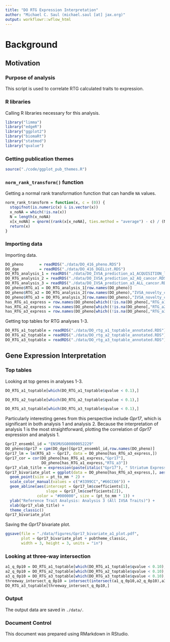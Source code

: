 ```yaml
---
title: "DO RTG Expression Interpretation"
author: "Michael C. Saul (michael.saul [at] jax.org)"
output: workflowr::wflow_html
---
```


# Background

## Motivation

### Purpose of analysis

This script is used to correlate RTG calculated traits to expression.

### R libraries

Calling R libraries necessary for this analysis.

```r
library("limma")
library("edgeR")
library("ggplot2")
library("biomaRt")
library("statmod")
library("qvalue")
```

### Getting publication themes

```r
source("./code/ggplot_pub_themes.R")
```

### `norm_rank_transform()` function

Getting a normal rank transformation function that can handle `NA` values.

```r
norm_rank_transform = function(x, c = (0)) {
  stopifnot(is.numeric(x) & is.vector(x))
  x_noNA = which(!is.na(x))
  N = length(x_noNA)
  x[x_noNA] = qnorm((rank(x[x_noNA], ties.method = "average") - c) / (N - (2 * c) + 1))
  return(x)
}
```

### Importing data

Importing data.

```r
DO_pheno       = readRDS("./data/DO_416_pheno.RDS")
DO_dge         = readRDS("./data/DO_416_DGEList.RDS")
DO_RTG_analysis_1 = readRDS("./data/DO_IVSA_prediction_a1_ACQUISITION_logit.RDS")
DO_RTG_analysis_2 = readRDS("./data/DO_IVSA_prediction_a2_AQ_cancor.RDS")
DO_RTG_analysis_3 = readRDS("./data/DO_IVSA_prediction_a3_ALL_cancor.RDS")
DO_pheno$RTG_a1 = DO_RTG_analysis_1[row.names(DO_pheno)]
DO_pheno$RTG_a2 = DO_RTG_analysis_2[row.names(DO_pheno),"IVSA_novelty_cancor"]
DO_pheno$RTG_a3 = DO_RTG_analysis_3[row.names(DO_pheno),"IVSA_novelty_cancor"]
has_RTG_a1_express = row.names(DO_pheno[which((!is.na(DO_pheno[,"RTG_a1"])) & (DO_pheno$Sex == "M" | DO_pheno$Sex == "F")),])
has_RTG_a2_express = row.names(DO_pheno[which((!is.na(DO_pheno[,"RTG_a2"])) & (DO_pheno$Sex == "M" | DO_pheno$Sex == "F")),])
has_RTG_a3_express = row.names(DO_pheno[which((!is.na(DO_pheno[,"RTG_a3"])) & (DO_pheno$Sex == "M" | DO_pheno$Sex == "F")),])
```

Getting top tables for RTG analyses 1-3.

```r
DO_RTG_a1_toptable = readRDS("./data/DO_rtg_a1_toptable_annotated.RDS")
DO_RTG_a2_toptable = readRDS("./data/DO_rtg_a2_toptable_annotated.RDS")
DO_RTG_a3_toptable = readRDS("./data/DO_rtg_a3_toptable_annotated.RDS")
```

## Gene Expression Interpretation

### Top tables

Looking at top genes in analyses 1-3.

```r
DO_RTG_a1_toptable[which(DO_RTG_a1_toptable$qvalue < 0.1),]
```

```r
DO_RTG_a2_toptable[which(DO_RTG_a2_toptable$qvalue < 0.1),]
```

```r
DO_RTG_a3_toptable[which(DO_RTG_a3_toptable$qvalue < 0.1),]
```

Particularly interesting genes from this perspective include *Gpr17*, which is significant in both analysis 1 and analysis 2. Because the interpretation of analysis 1 is the most straightforward, plotting the correlation of *Gpr17* expression and analysis 1.

```r
Gpr17_ensembl_id = "ENSMUSG00000052229"
DO_pheno$Gpr17 = cpm(DO_dge)[Gpr17_ensembl_id,row.names(DO_pheno)]
Gpr17_lm = lm(RTG_a3 ~ Gpr17, data = DO_pheno[has_RTG_a3_express,])
Gpr17_cor = cor(DO_pheno[has_RTG_a1_express,"Gpr17"],
                DO_pheno[has_RTG_a1_express,"RTG_a3"])
Gpr17_xlab_title = expression(paste(italic("Gpr17"), " Striatum Expression", sep = ""))
Gpr17_bivariate_plot = ggplot(data = DO_pheno[has_RTG_a3_express,], aes(x = Gpr17, y = RTG_a3, color = Sex)) +
  geom_point(size = pt_to_mm * 2) +
  scale_color_manual(values = c("#3399CC","#66CC66")) +
  geom_abline(aes(intercept = Gpr17_lm$coefficients[1], 
                  slope = Gpr17_lm$coefficients[2]),
              color = "#000000", size = (pt_to_mm * 1)) +
  ylab("Reference Trait Analysis: Analysis 3 (All IVSA Traits)") +
  xlab(Gpr17_xlab_title) +
  theme_classic()
Gpr17_bivariate_plot
```

Saving the *Gpr17* bivariate plot.

```r
ggsave(file = "./data/figures/Gpr17_bivariate_a1_plot.pdf",
       plot = Gpr17_bivariate_plot + pubtheme_classic,
       width = 3, height = 3, units = "in")
```

### Looking at three-way intersection

```r
a1_q_0p10 = DO_RTG_a1_toptable[which(DO_RTG_a1_toptable$qvalue < 0.10),"ensembl_gene_id"]
a2_q_0p10 = DO_RTG_a2_toptable[which(DO_RTG_a2_toptable$qvalue < 0.10),"ensembl_gene_id"]
a3_q_0p10 = DO_RTG_a3_toptable[which(DO_RTG_a3_toptable$qvalue < 0.10),"ensembl_gene_id"]
threeway_intersect_q_0p10 = intersect(intersect(a1_q_0p10,a2_q_0p10),a3_q_0p10)
DO_RTG_a3_toptable[threeway_intersect_q_0p10,]
```

### Output

The output data are saved in `./data/`.

### Document Control

This document was prepared using RMarkdown in RStudio.
